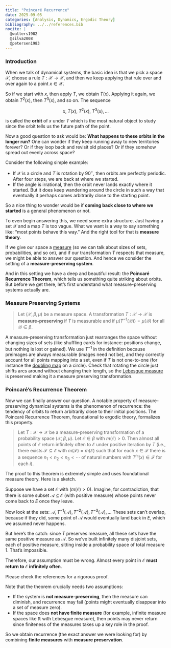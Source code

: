 ```yaml
---
title: "Poincaré Recurrence"
date: 2025-09-05
categories: [Analysis, Dynamics, Ergodic Theory]
bibliography: ../../references.bib
nocite: |
  @walters1982
  @silva2008
  @petersen1983
---
```


### Introduction

When we talk of dynamical systems, the basic idea is that we pick a space $\mathcal{X}$, choose a rule $T: \mathcal{X} \to \mathcal{X}$, and then we keep applying that rule over and over again to a point $x \in \mathcal{X}$.

So if we start with $x$, then apply $T$, we obtain $T(x)$. Applying it again, we obtain $T^2(x)$, then $T^3(x)$, and so on. The sequence 

$$
x, \; T(x), \; T^2(x), \; T^3(x), \dots
$$  

is called the **orbit** of $x$ under $T$ which is the most natural object to study since the orbit tells us the future path of the point.

Now a good question to ask would be: **What happens to these orbits in the longer run?**  One can wonder if they keep running away to new territories forever? Or if they loop back and revisit old places? Or if they somehow spread out evenly across space?  

Consider the following simple example:

- If $\mathcal{X}$ is a circle and $T$ is rotation by $90^\circ$, then orbits are perfectly periodic. After four steps, we are back at where we started.  
- If the angle is irrational, then the orbit never lands exactly where it started. But it does keep wandering around the circle in such a way that eventually it perhaps comes arbitrarily close to the starting point.  

So a nice thing to wonder would be if **coming back close to where we started** is a general phenomenon or not. 

To even begin answering this, we need some extra structure. Just having a set $\mathcal{X}$ and a map $T$ is too vague. What we want is a way to say something like: “most points behave this way.” And the right tool for that is **measure theory**.  

If we give our space a [measure](https://en.wikipedia.org/wiki/Measure_space) (so we can talk about sizes of sets, probabilities, and so on), and if our transformation $T$ respects that measure, we might be able to answer our question. And hence we consider the setting of a **measure-preserving system**.  

And in this setting we have a deep and beautiful result: the **Poincaré Recurrence Theorem**, which tells us something quite striking about orbits. But before we get there, let’s first understand what measure-preserving systems actually are.  

 


### Measure Preserving Systems

> Let $(\mathcal{X}, \beta, \mu)$ be a measure space. A transformation $T: \mathcal{X} \to \mathcal{X}$ is **measure-preserving** if $T$ is measurable and if  $\mu(T^{-1}(\mathcal{B})) = \mu(\mathcal{B})$ for all $\mathcal{B} \in \beta.$


A measure-preserving transformation just rearranges the space without changing sizes of sets (like shuffling cards for instance: positions change, but nothing is lost or gained). We use $T^{-1}$ in the definition because preimages are always measurable (images need not be), and they correctly account for all points mapping into a set, even if $T$ is not one-to-one (for instance the [doubling map](https://en.wikipedia.org/wiki/Dyadic_transformation) on a circle). Check that rotating the circle just shifts arcs around without changing their length, so the [Lebesgue measure](https://en.wikipedia.org/wiki/Lebesgue_measure) is preserved making it a measure preserving transformation.
    
### Poincaré's Recurrence Theorem

Now we can finally answer our question. A notable property of measure-preserving dynamical systems is the phenomenon of recurrence: the tendency of orbits to return arbitrarily close to their initial positions. The Poincaré Recurrence Theorem, foundational to ergodic theory, formalizes this property.


> Let $T : \mathcal{X} \to \mathcal{X}$ be a measure-preserving transformation of a probability space $(\mathcal{X}, \beta, \mu)$. Let $\mathcal{E} \in \beta$ with $m(\mathcal{E}) > 0$. Then almost all points of $\mathcal{E}$ return infinitely often to $\mathcal{E}$ under positive iteration by $T$ (i.e., there exists $\mathcal{F} \subseteq \mathcal{E}$ with $m(\mathcal{F}) = m(\mathcal{E})$ such that for each $x \in \mathcal{F}$ there is a sequence $n_1 < n_2 < n_3 < \cdots$ of natural numbers with $T^{n_i}(x) \in \mathcal{F}$ for each $i$).

The proof to this theorem is extremely simple and uses foundational measure theory. Here is a sketch.

Suppose we have a set $\mathcal{E}$ with $(m(\mathcal{E}) > 0)$. Imagine, for contradiction, that there is some subset $\mathcal{A} \subseteq \mathcal{E}$ (with positive measure) whose points never come back to $E$ once they leave.  

Now look at the sets:
$\mathcal{A}, T^{-1}(\mathcal{A}), T^{-2}(\mathcal{A}), T^{-3}(\mathcal{A}), \dots$
These sets can’t overlap, because if they did, some point of $\mathcal{A}$ would eventually land back in $E$, which we assumed never happens.  

But here’s the catch: since $T$ preserves measure, all these sets have the same positive measure as $\mathcal{A}$. So we’ve built infinitely many disjoint sets, each of positive measure, sitting inside a probability space of total measure $1$. That’s impossible.  

Therefore, our assumption must be wrong. Almost every point in $\mathcal{E}$ **must return to $\mathcal{E}$ infinitely often**.

Please check the references for a rigorous proof.

Note that the theorem crucially needs two assumptions:  

- If the system is **not measure-preserving**, then the measure can diminish, and recurrence may fail (points might eventually disappear into a set of measure zero).  
- If the space does **not have finite measure** (for example, infinite measure spaces like $\mathbb{R}$ with Lebesgue measure), then points may never return since finiteness of the measures takes up a key role in the proof.  

So we obtain recurrence (the exact answer we were looking for) by combining **finite measures** with **measure preservation**.



::: {.comment-section}
<!-- Giscus comments widget -->
<script src="https://giscus.app/client.js"
        data-repo="MostlyMath/MostlyMathematics"
        data-repo-id="R_kgDOPrVY4w"
        data-category="Comments"
        data-category-id="DIC_kwDOPrVY484CvwcT"
        data-mapping="url"
        data-strict="0"
        data-reactions-enabled="1"
        data-emit-metadata="0"
        data-input-position="top"
        data-theme="light"
        data-lang="en"
        crossorigin="anonymous"
        async>
</script>
:::
